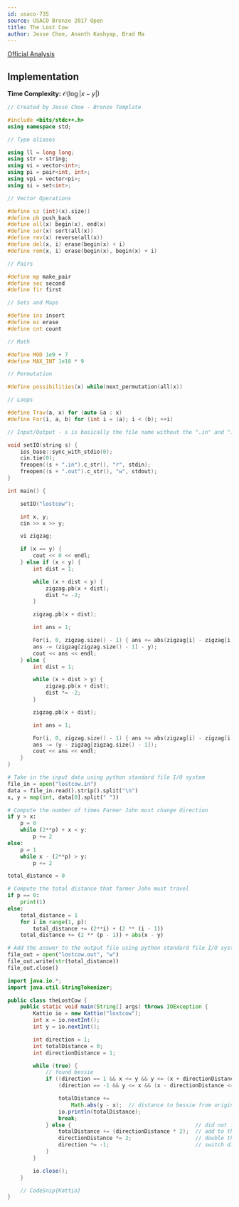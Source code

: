 ```yaml
---
id: usaco-735
source: USACO Bronze 2017 Open
title: The Lost Cow
author: Jesse Choe, Ananth Kashyap, Brad Ma
---
```


[Official Analysis](http://www.usaco.org/current/data/sol_lostcow_bronze_open17.html)

## Implementation

**Time Complexity:** $\mathcal{O}(\log|x-y|)$

<LanguageSection>
<CPPSection>

```cpp
// Created by Jesse Choe - Bronze Template

#include <bits/stdc++.h>
using namespace std;

// Type aliases

using ll = long long;
using str = string;
using vi = vector<int>;
using pi = pair<int, int>;
using vpi = vector<pi>;
using si = set<int>;

// Vector Operations

#define sz (int)(x).size()
#define pb push_back
#define all(x) begin(x), end(x)
#define sor(x) sort(all(x))
#define rev(x) reverse(all(x))
#define del(x, i) erase(begin(x) + i)
#define rem(x, i) erase(begin(x), begin(x) + i)

// Pairs

#define mp make_pair
#define sec second
#define fir first

// Sets and Maps

#define ins insert
#define ez erase
#define cnt count

// Math

#define MOD 1e9 + 7
#define MAX_INT 1e18 * 9

// Permutation

#define possibilities(x) while(next_permutation(all(x))

// Loops

#define Trav(a, x) for (auto &a : x)
#define For(i, a, b) for (int i = (a); i < (b); ++i)

// Input/Output - s is basically the file name without the ".in" and ".out"

void setIO(string s) {
	ios_base::sync_with_stdio(0);
	cin.tie(0);
	freopen((s + ".in").c_str(), "r", stdin);
	freopen((s + ".out").c_str(), "w", stdout);
}

int main() {

	setIO("lostcow");

	int x, y;
	cin >> x >> y;

	vi zigzag;

	if (x == y) {
		cout << 0 << endl;
	} else if (x < y) {
		int dist = 1;

		while (x + dist < y) {
			zigzag.pb(x + dist);
			dist *= -2;
		}

		zigzag.pb(x + dist);

		int ans = 1;

		For(i, 0, zigzag.size() - 1) { ans += abs(zigzag[i] - zigzag[i + 1]); }
		ans -= (zigzag[zigzag.size() - 1] - y);
		cout << ans << endl;
	} else {
		int dist = 1;

		while (x + dist > y) {
			zigzag.pb(x + dist);
			dist *= -2;
		}

		zigzag.pb(x + dist);

		int ans = 1;

		For(i, 0, zigzag.size() - 1) { ans += abs(zigzag[i] - zigzag[i + 1]); }
		ans -= (y - zigzag[zigzag.size() - 1]);
		cout << ans << endl;
	}
}
```

</CPPSection>

<PySection>

```py
# Take in the input data using python standard file I/O system
file_in = open("lostcow.in")
data = file_in.read().strip().split("\n")
x, y = map(int, data[0].split(" "))

# Compute the number of times Farmer John must change direction
if y > x:
	p = 0
	while (2**p) + x < y:
		p += 2
else:
	p = 1
	while x - (2**p) > y:
		p += 2

total_distance = 0

# Compute the total distance that farmer John must travel
if p == 0:
	print(1)
else:
	total_distance = 1
	for i in range(1, p):
		total_distance += (2**i) + (2 ** (i - 1))
	total_distance += (2 ** (p - 1)) + abs(x - y)

# Add the answer to the output file using python standard file I/O system
file_out = open("lostcow.out", "w")
file_out.write(str(total_distance))
file_out.close()
```

</PySection>

<JavaSection>

```java
import java.io.*;
import java.util.StringTokenizer;

public class theLostCow {
	public static void main(String[] args) throws IOException {
		Kattio io = new Kattio("lostcow");
		int x = io.nextInt();
		int y = io.nextInt();

		int direction = 1;
		int totalDistance = 0;
		int directionDistance = 1;

		while (true) {
			// found bessie
			if ((direction == 1 && x <= y && y <= (x + directionDistance)) ||
			    (direction == -1 && y <= x && (x - directionDistance <= y))) {

				totalDistance +=
				    Math.abs(y - x);  // distance to bessie from original position
				io.println(totalDistance);
				break;
			} else {                                       // did not find bessie yet
				totalDistance += (directionDistance * 2);  // add to the distance count
				directionDistance *= 2;                    // double the distance
				direction *= -1;                           // switch directions
			}
		}

		io.close();
	}

	// CodeSnip{Kattio}
}
```
</JavaSection>

</LanguageSection>
